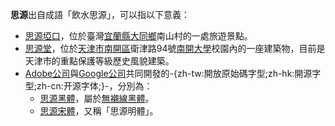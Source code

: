 '''思源'''出自成語「飲水思源」，可以指以下意義：

*[[思源埡口|思源埡口]]，位於臺灣[[宜蘭縣|宜蘭縣]][[大同鄉_(臺灣)|大同鄉]]南山村的一處旅遊景點。
*[[思源堂|思源堂]]，位於[[天津市|天津市]][[南開區|南開區]]衛津路94號[[南開大學|南開大學]]校園內的一座建築物，目前是天津市的重點保護等級歷史風貌建築。
*[[Adobe公司|Adobe公司]]與[[Google公司|Google公司]]共同開發的-{zh-tw:開放原始碼字型;zh-hk:開源字型;zh-cn:开源字体;}-，分別為：
**[[思源黑體|思源黑體]]，屬於[[無襯線|無襯線]][[黑體_(字體)|黑體]]。
**[[思源宋體|思源宋體]]，又稱「思源明體」。

{{disambig|S思|Cat=二字消歧義}}